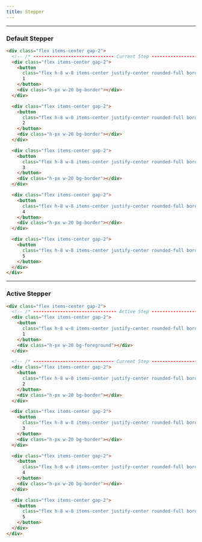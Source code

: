 ```yaml
---
title: Stepper
---
```


---


### Default Stepper

<DefaultStepper />

```html title="stepper.html"
<div class="flex items-center gap-2">
  <!-- /* ------------------------------ Current Step ------------------------------ */ -->
  <div class="flex items-center gap-2">
    <button
      class="flex h-8 w-8 items-center justify-center rounded-full border border-foreground bg-surface text-sm">
      1
    </button>
    <div class="h-px w-20 bg-border"></div>
  </div>

  <div class="flex items-center gap-2">
    <button
      class="flex h-8 w-8 items-center justify-center rounded-full border text-sm text-muted-foreground">
      2
    </button>
    <div class="h-px w-20 bg-border"></div>
  </div>

  <div class="flex items-center gap-2">
    <button
      class="flex h-8 w-8 items-center justify-center rounded-full border text-sm text-muted-foreground">
      3
    </button>
    <div class="h-px w-20 bg-border"></div>
  </div>

  <div class="flex items-center gap-2">
    <button
      class="flex h-8 w-8 items-center justify-center rounded-full border text-sm text-muted-foreground">
      4
    </button>
    <div class="h-px w-20 bg-border"></div>
  </div>

  <div class="flex items-center gap-2">
    <button
      class="flex h-8 w-8 items-center justify-center rounded-full border text-sm text-muted-foreground">
      5
    </button>
  </div>
</div>
```

---

### Active Stepper

<ActiveStepper />

```html title="stepper.html"
<div class="flex items-center gap-2">
  <!-- /* ------------------------------- Active Step ------------------------------ */ -->
  <div class="flex items-center gap-2">
    <button
      class="flex h-8 w-8 items-center justify-center rounded-full border border-foreground bg-foreground text-sm text-background">
      1
    </button>
    <div class="h-px w-20 bg-foreground"></div>
  </div>

  <!-- /* ------------------------------ Current Step ------------------------------ */ -->
  <div class="flex items-center gap-2">
    <button
      class="flex h-8 w-8 items-center justify-center rounded-full border border-foreground bg-surface text-sm">
      2
    </button>
    <div class="h-px w-20 bg-border"></div>
  </div>

  <div class="flex items-center gap-2">
    <button
      class="flex h-8 w-8 items-center justify-center rounded-full border text-sm text-muted-foreground">
      3
    </button>
    <div class="h-px w-20 bg-border"></div>
  </div>

  <div class="flex items-center gap-2">
    <button
      class="flex h-8 w-8 items-center justify-center rounded-full border text-sm text-muted-foreground">
      4
    </button>
    <div class="h-px w-20 bg-border"></div>
  </div>

  <div class="flex items-center gap-2">
    <button
      class="flex h-8 w-8 items-center justify-center rounded-full border text-sm text-muted-foreground">
      5
    </button>
  </div>
</div>
```
